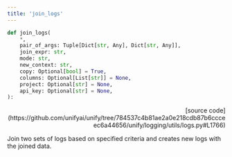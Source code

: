 ```yaml
---
title: 'join_logs'
---
```


```python
def join_logs(
    *,
    pair_of_args: Tuple[Dict[str, Any], Dict[str, Any]],
    join_expr: str,
    mode: str,
    new_context: str,
    copy: Optional[bool] = True,
    columns: Optional[List[str]] = None,
    project: Optional[str] = None,
    api_key: Optional[str] = None,
):
```

<p align="right">[source code](https://github.com/unifyai/unify/tree/784537c4b81ae2a0e218cdb87b6ccceec6a44656/unify/logging/utils/logs.py#L1766)</p>

Join two sets of logs based on specified criteria and creates new logs with the joined data.